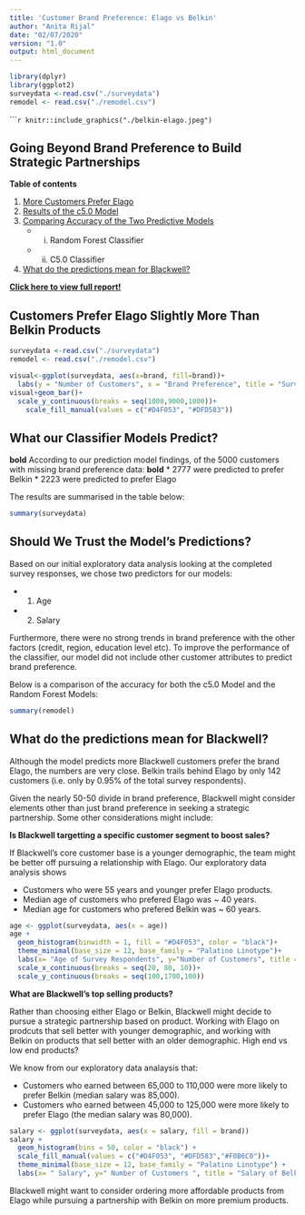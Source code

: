 ```yaml
---
title: 'Customer Brand Preference: Elago vs Belkin'
author: "Anita Rijal"
date: "02/07/2020"
version: "1.0"
output: html_document
---
```

```r
library(dplyr)
library(ggplot2)
surveydata <-read.csv("./surveydata")
remodel <- read.csv("./remodel.csv")

```

``````r
knitr::include_graphics("./belkin-elago.jpeg")
```

## Going Beyond Brand Preference to Build Strategic Partnerships

__Table of contents__

1. [More Customers Prefer Elago](#Elago)
2. [Results of the c5.0 Model](#c50)
3. [Comparing Accuracy of the Two Predictive Models](#Models)
    + i. Random Forest Classifier
    + ii. C5.0 Classifier
4. [What do the predictions mean for Blackwell?](#Conclusions)

__[Click here to view full report!](https://rpubs.com/anitarijal/BelkinvsElagoPreferences)__


## <a name="Elago">Customers Prefer Elago Slightly More Than Belkin Products</a>
```r
surveydata <-read.csv("./surveydata")
remodel <- read.csv("./remodel.csv")

visual<-ggplot(surveydata, aes(x=brand, fill=brand))+
  labs(y = "Number of Customers", x = "Brand Preference", title = "Survey finds Blackwell Customers Prefer Elago!")
visual+geom_bar()+
  scale_y_continuous(breaks = seq(1000,9000,1000))+
    scale_fill_manual(values = c("#D4F053", "#DFD583"))

```

## <a name="c50">What our Classifier Models Predict?</a>

__bold__ According to our prediction model findings, of the 5000 customers with missing brand preference data: __bold__
* 2777 were predicted to prefer Belkin 
* 2223 were predicted to prefer Elago

The results are summarised in the table below:
```r
summary(surveydata)
```
## <a name="Models"> Should We Trust the Model’s Predictions?  </a>

Based on our initial exploratory data analysis looking at the completed survey responses, we chose two predictors for our models:

* 1) Age 
* 2) Salary

Furthermore, there were  no strong trends in brand preference with the other factors (credit, region, education level etc). To improve the performance of the classifier, our model did not include other customer attributes to predict brand preference.

Below is a comparison of the accuracy for both the c5.0 Model and the Random Forest Models:
```r
summary(remodel)
```

## <a name="Conclusions"> What do the predictions mean for Blackwell?</a>

Although the model predicts more Blackwell customers prefer the brand Elago, the numbers are very close. Belkin trails behind Elago by only 142 customers (i.e. only by 0.95% of the total survey respondents).

Given the nearly 50-50 divide in brand preference, Blackwell might consider elements other than just brand preference in seeking a strategic partnership.
Some other considerations might include:

__Is Blackwell targetting a specific customer segment to boost sales?__

If Blackwell’s core customer base is a younger demographic, the team might be better off pursuing a relationship with Elago. Our exploratory data analysis shows

  * Customers who were 55 years and younger prefer Elago products. 
  * Median age of customers who prefered Elago was ~ 40 years. 
  * Median age for customers who prefered Belkin was ~ 60 years.
  
```r

age <- ggplot(surveydata, aes(x = age))
age + 
  geom_histogram(binwidth = 1, fill = "#D4F053", color = "black")+
  theme_minimal(base_size = 12, base_family = "Palatino Linotype")+
  labs(x= "Age of Survey Respondents", y="Number of Customers", title = "Distribution of Blackwell Customer Age")+
  scale_x_continuous(breaks = seq(20, 80, 10))+
  scale_y_continuous(breaks = seq(100,1700,100))

```
  

__What are Blackwell’s top selling products?__

Rather than choosing either Elago or Belkin, Blackwell might decide to pursue a strategic partnership based on product. Working with Elago on prodcuts that sell better with younger demographic, and working with Belkin on products that sell better with an older demographic.
High end vs low end products?

We know from our exploratory data analaysis that:

  * Customers who earned between 65,000 to 110,000 were more likely to prefer Belkin (median salary was 85,000).
  * Customers who earned between 45,000 to 125,000 were more likely to prefer Elago (the median salary was 80,000).
  
  
```r
salary <- ggplot(surveydata, aes(x = salary, fill = brand)) 
salary + 
  geom_histogram(bins = 50, color = "black") +
  scale_fill_manual(values = c("#D4F053", "#DFD583","#F0B6C0"))+
  theme_minimal(base_size = 12, base_family = "Palatino Linotype") +
  labs(x= " Salary", y=" Number of Customers ", title = "Salary of Belkin vs Elago Customers")

```

Blackwell might want to consider ordering more affordable products from Elago while pursuing a partnership with Belkin on more premium products.

